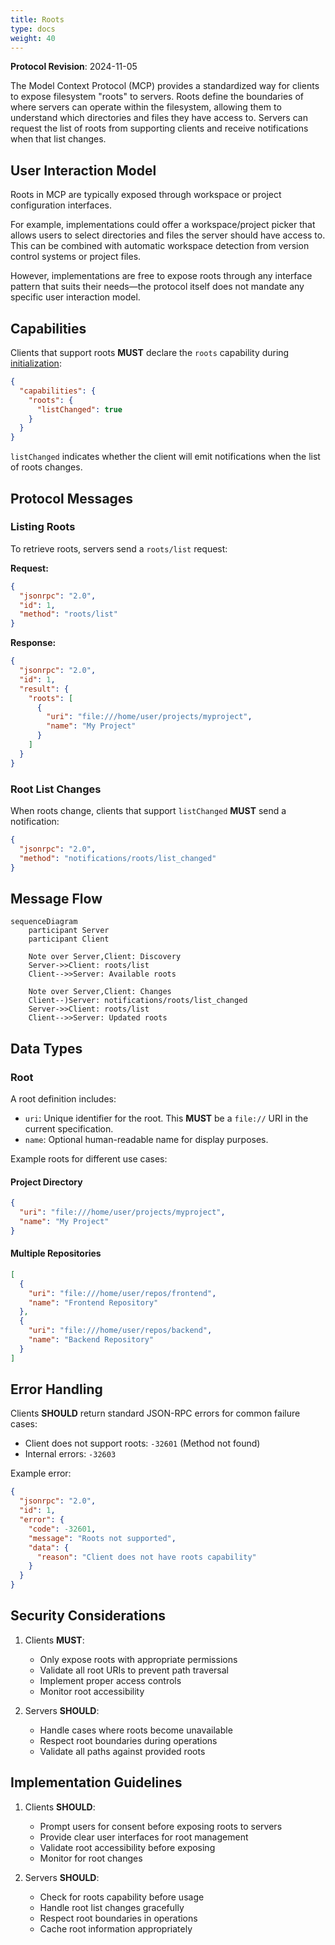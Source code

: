 ```yaml
---
title: Roots
type: docs
weight: 40
---
```


<div id="enable-section-numbers" />

<Info>**Protocol Revision**: 2024-11-05</Info>

The Model Context Protocol (MCP) provides a standardized way for clients to expose
filesystem "roots" to servers. Roots define the boundaries of where servers can operate
within the filesystem, allowing them to understand which directories and files they have
access to. Servers can request the list of roots from supporting clients and receive
notifications when that list changes.

## User Interaction Model

Roots in MCP are typically exposed through workspace or project configuration interfaces.

For example, implementations could offer a workspace/project picker that allows users to
select directories and files the server should have access to. This can be combined with
automatic workspace detection from version control systems or project files.

However, implementations are free to expose roots through any interface pattern that
suits their needs&mdash;the protocol itself does not mandate any specific user
interaction model.

## Capabilities

Clients that support roots **MUST** declare the `roots` capability during
[initialization](/specification/2024-11-05/basic/lifecycle#initialization):

```json
{
  "capabilities": {
    "roots": {
      "listChanged": true
    }
  }
}
```

`listChanged` indicates whether the client will emit notifications when the list of roots
changes.

## Protocol Messages

### Listing Roots

To retrieve roots, servers send a `roots/list` request:

**Request:**

```json
{
  "jsonrpc": "2.0",
  "id": 1,
  "method": "roots/list"
}
```

**Response:**

```json
{
  "jsonrpc": "2.0",
  "id": 1,
  "result": {
    "roots": [
      {
        "uri": "file:///home/user/projects/myproject",
        "name": "My Project"
      }
    ]
  }
}
```

### Root List Changes

When roots change, clients that support `listChanged` **MUST** send a notification:

```json
{
  "jsonrpc": "2.0",
  "method": "notifications/roots/list_changed"
}
```

## Message Flow

```mermaid
sequenceDiagram
    participant Server
    participant Client

    Note over Server,Client: Discovery
    Server->>Client: roots/list
    Client-->>Server: Available roots

    Note over Server,Client: Changes
    Client--)Server: notifications/roots/list_changed
    Server->>Client: roots/list
    Client-->>Server: Updated roots
```

## Data Types

### Root

A root definition includes:

- `uri`: Unique identifier for the root. This **MUST** be a `file://` URI in the current
  specification.
- `name`: Optional human-readable name for display purposes.

Example roots for different use cases:

#### Project Directory

```json
{
  "uri": "file:///home/user/projects/myproject",
  "name": "My Project"
}
```

#### Multiple Repositories

```json
[
  {
    "uri": "file:///home/user/repos/frontend",
    "name": "Frontend Repository"
  },
  {
    "uri": "file:///home/user/repos/backend",
    "name": "Backend Repository"
  }
]
```

## Error Handling

Clients **SHOULD** return standard JSON-RPC errors for common failure cases:

- Client does not support roots: `-32601` (Method not found)
- Internal errors: `-32603`

Example error:

```json
{
  "jsonrpc": "2.0",
  "id": 1,
  "error": {
    "code": -32601,
    "message": "Roots not supported",
    "data": {
      "reason": "Client does not have roots capability"
    }
  }
}
```

## Security Considerations

1. Clients **MUST**:

   - Only expose roots with appropriate permissions
   - Validate all root URIs to prevent path traversal
   - Implement proper access controls
   - Monitor root accessibility

2. Servers **SHOULD**:
   - Handle cases where roots become unavailable
   - Respect root boundaries during operations
   - Validate all paths against provided roots

## Implementation Guidelines

1. Clients **SHOULD**:

   - Prompt users for consent before exposing roots to servers
   - Provide clear user interfaces for root management
   - Validate root accessibility before exposing
   - Monitor for root changes

2. Servers **SHOULD**:
   - Check for roots capability before usage
   - Handle root list changes gracefully
   - Respect root boundaries in operations
   - Cache root information appropriately
